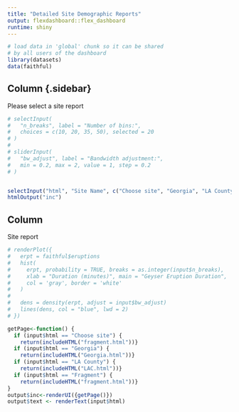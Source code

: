 ```yaml
---
title: "Detailed Site Demographic Reports"
output: flexdashboard::flex_dashboard
runtime: shiny
---
```

  
```r
# load data in 'global' chunk so it can be shared
# by all users of the dashboard
library(datasets)
data(faithful)
```

Column {.sidebar} {data-width=250}
--------------------------------------------------
  
Please select a site report

```r
# selectInput(
#   "n_breaks", label = "Number of bins:",
#   choices = c(10, 20, 35, 50), selected = 20
# )
# 
# sliderInput(
#   "bw_adjust", label = "Bandwidth adjustment:",
#   min = 0.2, max = 2, value = 1, step = 0.2
# )


selectInput("html", "Site Name", c("Choose site", "Georgia", "LA County"))
htmlOutput("inc")

```

Column {data-width=650}
--------------------------------------------------

Site report

```r
# renderPlot({
#   erpt = faithful$eruptions
#   hist(
#     erpt, probability = TRUE, breaks = as.integer(input$n_breaks),
#     xlab = "Duration (minutes)", main = "Geyser Eruption Duration",
#     col = 'gray', border = 'white'
#   )
#   
#   dens = density(erpt, adjust = input$bw_adjust)
#   lines(dens, col = "blue", lwd = 2)
# })

getPage<-function() {
  if (input$html == "Choose site") {
    return(includeHTML("fragment.html"))}
  if (input$html == "Georgia") {
    return(includeHTML("Georgia.html"))}
  if (input$html == "LA County") {
    return(includeHTML("LAC.html"))}
  if (input$html == "Fragment") {
    return(includeHTML("fragment.html"))}
}
output$inc<-renderUI({getPage()})
output$text <- renderText(input$html)

```